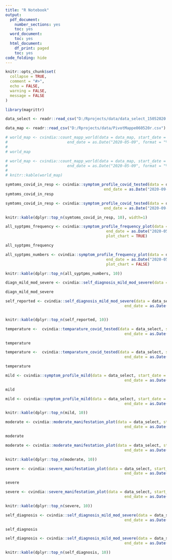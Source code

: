 ```yaml
---
title: "R Notebook"
output:
  pdf_document:
    number_sections: yes
    toc: yes
  word_document:
    toc: yes
  html_document:
    df_print: paged
    toc: yes
code_folding: hide
---
```



```r
knitr::opts_chunk$set(
  collapse = TRUE,
  comment = "#>",
  echo = FALSE,
  warning = FALSE,
  message = FALSE
)

library(magrittr)
```



```r

data_select <- readr::read_csv("D:/Rprojects/data/data_select_15052020.csv")

data_map <- readr::read_csv("D:/Rprojects/data/PivotMappe060520r.csv")


```



```r

# world_map <- cvindia::count_mapp_world(data = data_map, start_date = as.Date("2020-04-09", format = "%Y-%m-%d"), 
#                          end_date = as.Date("2020-05-09", format = "%Y-%m-%d" ), plot_chart = TRUE)
# 
# world_map
```

```r

# world_map <- cvindia::count_mapp_world(data = data_map, start_date = as.Date("2020-04-09", format = "%Y-%m-%d"), 
#                          end_date = as.Date("2020-05-09", format = "%Y-%m-%d" ), plot_chart = FALSE)
# 
# knitr::kable(world_map)

```



```r
symtoms_covid_in_resp <- cvindia::symptom_profile_covid_tested(data = data_select, start_date = as.Date("2020-04-01", format = "%Y-%m-%d"), 
                                           end_date = as.Date("2020-09-01", format = "%Y-%m-%d"), plot_chart = TRUE)
symtoms_covid_in_resp
```


```r
symtoms_covid_in_resp <- cvindia::symptom_profile_covid_tested(data = data_select, start_date = as.Date("2020-04-01", format = "%Y-%m-%d"), 
                                           end_date = as.Date("2020-09-01", format = "%Y-%m-%d"), plot_chart = FALSE)

knitr::kable(dplyr::top_n(symtoms_covid_in_resp, 10), width=1)
```



```r
all_syptpms_frequency <- cvindia::symptom_profile_frequency_plot(data = data_select, start_date = as.Date("2020-04-09", format = "%Y-%m-%d"), 
                                            end_date = as.Date("2020-05-09", format = "%Y-%m-%d"),
                                            plot_chart = TRUE)

all_syptpms_frequency

```



```r
all_syptpms_numbers <- cvindia::symptom_profile_frequency_plot(data = data_select, start_date = as.Date("2020-04-09", format = "%Y-%m-%d"), 
                                            end_date = as.Date("2020-05-09", format = "%Y-%m-%d"),
                                            plot_chart = FALSE)

knitr::kable(dplyr::top_n(all_syptpms_numbers, 10))

```


```r
diagn_mild_mod_severe <- cvindia::self_diagnosis_mild_mod_severe(data = data_select, start_date = as.Date("2020-04-09"), end_date = as.Date("2020-05-09"), plot_chart = TRUE, title = "Self Report")

diagn_mild_mod_severe
```


```r
self_reported <- cvindia::self_diagnosis_mild_mod_severe(data = data_select, start_date = as.Date("2020-04-09"), 
                                                    end_date = as.Date("2020-05-09"), plot_chart = FALSE, title = "Test")


knitr::kable(dplyr::top_n(self_reported, 10))

```

```r
temperature <-  cvindia::temparature_covid_tested(data = data_select, start_date = as.Date("2020-04-09"), 
                                                    end_date = as.Date("2020-05-09"), plot_chart = TRUE)

temperature
```



```r
temperature <-  cvindia::temparature_covid_tested(data = data_select, start_date = as.Date("2020-04-09"), 
                                                    end_date = as.Date("2020-05-09"), plot_chart = FALSE)

temperature

```


```r
mild <- cvindia::symptom_profile_mild(data = data_select, start_date = as.Date("2020-04-09"), 
                                                    end_date = as.Date("2020-05-09"), plot_chart = TRUE)

mild
```



```r
mild <- cvindia::symptom_profile_mild(data = data_select, start_date = as.Date("2020-04-09"), 
                                                    end_date = as.Date("2020-05-09"), plot_chart = FALSE)

knitr::kable(dplyr::top_n(mild, 10))
```



```r
moderate <- cvindia::moderate_manifestation_plot(data = data_select, start_date = as.Date("2020-04-09"), 
                                                    end_date = as.Date("2020-05-09"), plot_chart = TRUE)

moderate
```



```r
moderate <- cvindia::moderate_manifestation_plot(data = data_select, start_date = as.Date("2020-04-09"), 
                                                    end_date = as.Date("2020-05-09"), plot_chart = FALSE)

knitr::kable(dplyr::top_n(moderate, 10))
```


```r
severe <- cvindia::severe_manifestation_plot(data = data_select, start_date = as.Date("2020-04-09"), 
                                                    end_date = as.Date("2020-05-09"), plot_chart = TRUE)

severe
```


```r
severe <- cvindia::severe_manifestation_plot(data = data_select, start_date = as.Date("2020-04-09"), 
                                                    end_date = as.Date("2020-05-09"), plot_chart = FALSE)

knitr::kable(dplyr::top_n(severe, 10))
```



```r
self_diagnosis <- cvindia::self_diagnosis_mild_mod_severe(data = data_select, start_date = as.Date("2020-04-09"), 
                                                    end_date = as.Date("2020-05-09"), plot_chart = TRUE)

self_diagnosis
```



```r
self_diagnosis <- cvindia::self_diagnosis_mild_mod_severe(data = data_select, start_date = as.Date("2020-04-09"), 
                                                    end_date = as.Date("2020-05-09"), plot_chart = FALSE)

knitr::kable(dplyr::top_n(self_diagnosis, 10))
```


